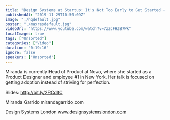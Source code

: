 ```yaml
---
title: "Design Systems at Startup: It's Not Too Early to Get Started - Miranda Garrido -  DSL 19"
publishedAt: "2019-11-29T10:50:09Z"
image: "./hqdefault.jpg"
poster: "./maxresdefault.jpg"
videoUrl: "https://www.youtube.com/watch?v=7zZcFHZ87Wk"
localImages: true
tags: ["Unsorted"]
categories: ["Video"]
duration: "0:19:16"
ignore: false
speakers: ["Unsorted"]
---
```


Miranda is currently Head of Product at Novo, where she started as a Product Designer and employee #1 in New York. Her talk is focused on getting adoption instead of striving for perfection.

Slides: http://bit.ly/2RCdItC

Miranda Garrido
mirandagarrido.com

Design Systems London
www.designsystemslondon.com
